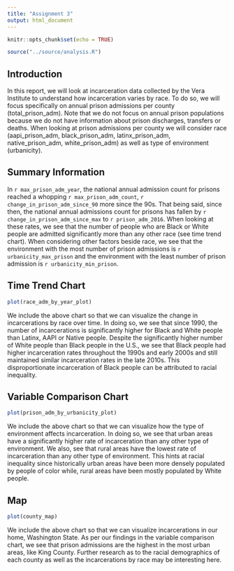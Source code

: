 ```yaml
---
title: "Assignment 3"
output: html_document
---
```


```r
knitr::opts_chunk$set(echo = TRUE)
```

```r
source("../source/analysis.R")
```

## Introduction

In this report, we will look at incarceration data collected by the Vera Institute to understand how incarceration varies by race. To do so, we will focus specifically on annual prison admissions per county (total_prison_adm). Note that we do not focus on annual prison populations because we do not have information about prison discharges, transfers or deaths. When looking at prison admissions per county we will consider race (aapi_prison_adm, black_prison_adm, latinx_prison_adm, native_prison_adm, white_prison_adm) as well as type of environment (urbanicity).

## Summary Information

In `r max_prison_adm_year`, the national annual admission count for prisons reached a whopping `r max_prison_adm_count`, `r change_in_prison_adm_since_90` more since the 90s. That being said, since then, the national annual admissions count for prisons has fallen by `r change_in_prison_adm_since_max` to `r prison_adm_2016`. When looking at these rates, we see that the number of people who are Black or White people are admitted significantly more than any other race (see time trend chart). When considering other factors beside race, we see that the environment with the most number of prison admissions is `r urbanicity_max_prison` and the environment with the least number of prison admission is `r urbanicity_min_prison`.

## Time Trend Chart

```r
plot(race_adm_by_year_plot)
```

We include the above chart so that we can visualize the change in incarcerations by race over time. In doing so, we see that since 1990, the number of incarcerations is significantly higher for Black and White people than Latinx, AAPI or Native people. Despite the significantly higher number of White people than Black people in the U.S., we see that Black people had higher incarceration rates throughout the 1990s and early 2000s and still maintained similar incarceration rates in the late 2010s. This disproportionate incarceration of Black people can be attributed to racial inequality.

## Variable Comparison Chart

```r
plot(prison_adm_by_urbanicity_plot)
```

We include the above chart so that we can visualize how the type of environment affects incarceration. In doing so, we see that urban areas have a significantly higher rate of incarceration than any other type of environment. We also, see that rural areas have the lowest rate of incarceration than any other type of environment. This hints at racial inequality since historically urban areas have been more densely populated by people of color while, rural areas have been mostly populated by White people.


## Map
```r
plot(county_map)
```

We include the above chart so that we can visualize incarcerations in our home, Washington State. As per our findings in the variable comparison chart, we see that prison admissions are the highest in the most urban areas, like King County. Further research as to the racial demographics of each county as well as the incarcerations by race may be interesting here.